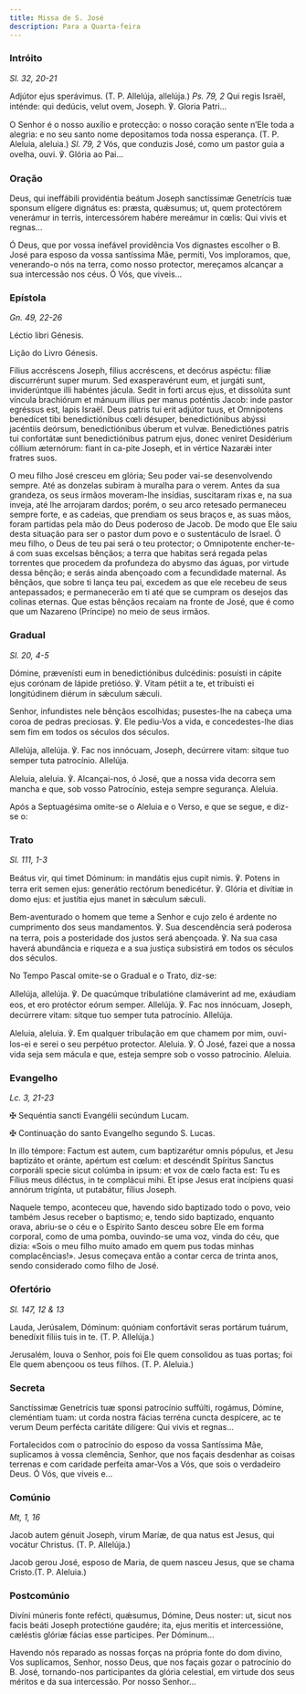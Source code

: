 ```yaml
---
title: Missa de S. José
description: Para a Quarta-feira
---
```


### Intróito

<em>Sl. 32, 20-21</em>

<div class="side-by-side not-content">

Adjútor ejus sperávimus. (T. P. Allelúja, allelúja.) <em>Ps. 79, 2</em> Qui
    regis Israël, inténde: qui dedúcis, velut ovem, Joseph. ℣. Gloria Patri...

O Senhor é o nosso auxílio e protecção: o nosso coração sente n’Ele toda a
    alegria: e no seu santo nome depositamos toda nossa esperança. (T. P.
    Aleluia, aleluia.) <em>Sl. 79, 2</em> Vós, que conduzis José, como um pastor
    guia a ovelha, ouvi. ℣. Glória ao Pai...

</div>

### Oração

<div class="side-by-side not-content">

Deus, qui ineffábili providéntia beátum Joseph sanctíssimæ Genetrícis tuæ
    sponsum elígere dignátus es: præsta, quǽsumus; ut, quem protectórem
    venerámur in terris, intercessórem habére mereámur in cœlis: Qui vivis et
    regnas...

Ó Deus, que por vossa inefável providência Vos dignastes escolher o B. José
    para esposo da vossa santíssima Mãe, permiti, Vos imploramos, que,
    venerando-o nós na terra, como nosso protector, mereçamos alcançar a sua
    intercessão nos céus. Ó Vós, que viveis...

</div>

### Epístola

<em>Gn. 49, 22-26</em>

<div class="side-by-side not-content">

Léctio libri Génesis.

Lição do Livro Génesis.

Fílius accréscens Joseph, fílius accréscens, et decórus aspéctu: fíliæ
    discurrérunt super murum. Sed exasperavérunt eum, et jurgáti sunt,
    inviderúntque illi habéntes jácula. Sedit in forti arcus ejus, et dissolúta
    sunt víncula brachiórum et mánuum illíus per manus poténtis Jacob: inde
    pastor egréssus est, lapis Israël. Deus patris tui erit adjútor tuus, et
    Omnípotens benedícet tibi benedictiónibus cœli désuper, benedictiónibus
    abýssi jacéntiis deórsum, benedictiónibus úberum et vulvæ. Benedictiónes
    patris tui confortátæ sunt benedictiónibus patrum ejus, donec veníret
    Desidérium cóllium æternórum: fiant in ca-pite Joseph, et in vértice Nazarǽi
    inter fratres suos.

O meu filho José cresceu em glória; Seu poder vai-se desenvolvendo sempre.
    Até as donzelas subiram à muralha para o verem. Antes da sua grandeza, os
    seus irmãos moveram-lhe insídias, suscitaram rixas e, na sua inveja, até lhe
    arrojaram dardos; porém, o seu arco retesado permaneceu sempre forte, e as
    cadeias, que prendiam os seus braços e, as suas mãos, foram partidas pela
    mão do Deus poderoso de Jacob. De modo que Ele saiu desta situação para ser
    o pastor dum povo e o sustentáculo de Israel. Ó meu filho, o Deus de teu pai
    será o teu protector; o Omnipotente encher-te-á com suas excelsas bênçãos; a
    terra que habitas será regada pelas torrentes que procedem da profundeza do
    abysmo das águas, por virtude dessa bênção; e serás ainda abençoado com a
    fecundidade maternal. As bênçãos, que sobre ti lança teu pai, excedem as que
    ele recebeu de seus antepassados; e permanecerão em ti até que se cumpram os
    desejos das colinas eternas. Que estas bênçãos recaiam na fronte de José,
    que é como que um Nazareno (Príncipe) no meio de seus irmãos.

</div>

### Gradual

<em>Sl. 20, 4-5</em>

<div class="side-by-side not-content">

Dómine, prævenísti eum in benedictiónibus dulcédinis: posuísti in cápite
    ejus corónam de lápide pretióso. ℣. Vitam pétiit a te, et tribuísti ei
    longitúdinem diérum in sǽculum sǽculi.

Senhor, infundistes nele bênçãos escolhidas; pusestes-lhe na cabeça uma
    coroa de pedras preciosas. ℣. Ele pediu-Vos a vida, e concedestes-lhe dias
    sem fim em todos os séculos dos séculos.

Allelúja, allelúja. ℣. Fac nos innócuam, Joseph, decúrrere vitam: sitque tuo
    semper tuta patrocínio. Allelúja.

Aleluia, aleluia. ℣. Alcançai-nos, ó José, que a nossa vida decorra sem
    mancha e que, sob vosso Patrocínio, esteja sempre segurança. Aleluia.

</div>

<aside>
  Após a Septuagésima omite-se o Aleluia e o Verso, e que se segue, e diz-se o:
</aside>

### Trato

<em>Sl. 111, 1-3</em>

<div class="side-by-side not-content">

Beátus vir, qui timet Dóminum: in mandátis ejus cupit nimis. ℣. Potens in
    terra erit semen ejus: generátio rectórum benedicétur. ℣. Glória et divítiæ
    in domo ejus: et justítia ejus manet in sǽculum sǽculi.

Bem-aventurado o homem que teme a Senhor e cujo zelo é ardente no
    cumprimento dos seus mandamentos. ℣. Sua descendência será poderosa na
    terra, pois a posteridade dos justos será abençoada. ℣. Na sua casa haverá
    abundância e riqueza e a sua justiça subsistirá em todos os séculos dos
    séculos.

</div>

<aside>No Tempo Pascal omite-se o Gradual e o Trato, diz-se:</aside>

<div class="side-by-side not-content">

Allelúja, allelúja. ℣. De quacúmque tribulatióne clamáverint ad me, exáudiam
    eos, et ero protéctor eórum semper. Allelúja. ℣. Fac nos innócuam, Joseph,
    decúrrere vitam: sitque tuo semper tuta patrocínio. Allelúja.

Aleluia, aleluia. ℣. Em qualquer tribulação em que chamem por mim,
    ouvi-los-ei e serei o seu perpétuo protector. Aleluia. ℣. Ó José, fazei que
    a nossa vida seja sem mácula e que, esteja sempre sob o vosso patrocínio.
    Aleluia.

</div>

### Evangelho

<em>Lc. 3, 21-23</em>

<div class="side-by-side not-content">

<span class="cross text-red-500">✠</span> Sequéntia sancti Evangélii
    secúndum Lucam.

<span class="cross text-red-500">✠</span> Continuação do santo Evangelho
    segundo S. Lucas.

In illo témpore: Factum est autem, cum baptizarétur omnis pópulus, et Jesu
    baptizáto et oránte, apértum est cœlum: et descéndit Spíritus Sanctus
    corporáli specie sicut colúmba in ipsum: et vox de cœlo facta est: Tu es
    Fílius meus diléctus, in te complácui mihi. Et ipse Jesus erat incípiens
    quasi annórum trigínta, ut putabátur, fílius Joseph.

Naquele tempo, aconteceu que, havendo sido baptizado todo o povo, veio
    também Jesus receber o baptismo; e, tendo sido baptizado, enquanto orava,
    abriu-se o céu e o Espírito Santo desceu sobre Ele em forma corporal, como
    de uma pomba, ouvindo-se uma voz, vinda do céu, que dizia: «Sois o meu filho
    muito amado em quem pus todas minhas complacências!». Jesus começava então a
    contar cerca de trinta anos, sendo considerado como filho de José.

</div>

### Ofertório

<em>Sl. 147, 12 & 13</em>

<div class="side-by-side not-content">

Lauda, Jerúsalem, Dóminum: quóniam confortávit seras portárum tuárum,
    benedíxit fíliis tuis in te. (T. P. Allelúja.)

Jerusalém, louva o Senhor, pois foi Ele quem consolidou as tuas portas; foi
    Ele quem abençoou os teus filhos. (T. P. Aleluia.)

</div>

### Secreta

<div class="side-by-side not-content">

Sanctíssimæ Genetrícis tuæ sponsi patrocínio suffúlti, rogámus, Dómine,
    cleméntiam tuam: ut corda nostra fácias terréna cuncta despícere, ac te
    verum Deum perfécta caritáte dilígere: Qui vivis et regnas...

Fortalecidos com o patrocínio do esposo da vossa Santíssima Mãe, suplicamos
    à vossa clemência, Senhor, que nos façais desdenhar as coisas terrenas e com
    caridade perfeita amar-Vos a Vós, que sois o verdadeiro Deus. Ó Vós, que
    viveis e...

</div>

### Comúnio

<em>Mt, 1, 16</em>

<div class="side-by-side not-content">

Jacob autem génuit Joseph, virum Maríæ, de qua natus est Jesus, qui vocátur
    Christus. (T. P. Allelúja.)

Jacob gerou José, esposo de Maria, de quem nasceu Jesus, que se chama
    Cristo.(T. P. Aleluia.)

</div>

### Postcomúnio

<div class="side-by-side not-content">

Divíni múneris fonte refécti, quǽsumus, Dómine, Deus noster: ut, sicut nos
    facis beáti Joseph protectióne gaudére; ita, ejus meritis et intercessióne,
    cæléstis glóriæ fácias esse participes. Per Dóminum...

Havendo nós reparado as nossas forças na própria fonte do dom divino, Vos
    suplicamos, Senhor, nosso Deus, que nos façais gozar o patrocínio do B.
    José, tornando-nos participantes da glória celestial, em virtude dos seus
    méritos e da sua intercessão. Por nosso Senhor...

</div>
